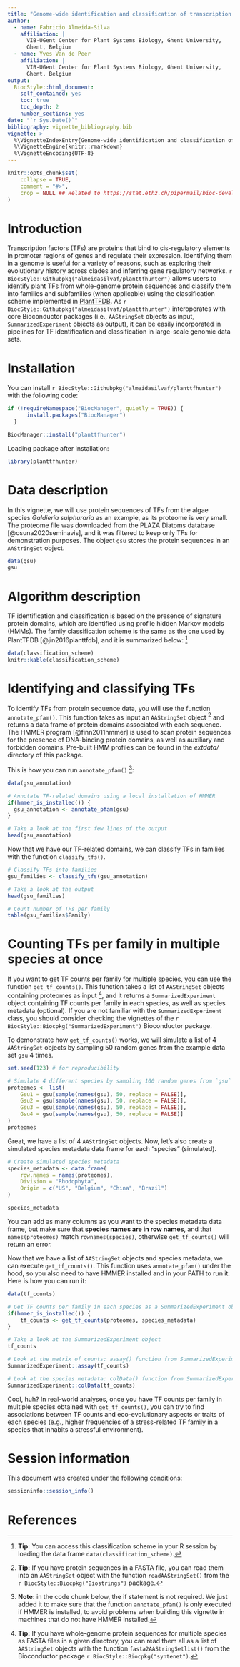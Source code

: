 ```yaml
---
title: "Genome-wide identification and classification of transcription factors in plant genomes"
author: 
  - name: Fabricio Almeida-Silva
    affiliation: |
      VIB-UGent Center for Plant Systems Biology, Ghent University, 
      Ghent, Belgium
  - name: Yves Van de Peer
    affiliation: |
      VIB-UGent Center for Plant Systems Biology, Ghent University, 
      Ghent, Belgium
output: 
  BiocStyle::html_document:
    self_contained: yes
    toc: true
    toc_depth: 2
    number_sections: yes
date: "`r Sys.Date()`"
bibliography: vignette_bibliography.bib
vignette: >
  %\VignetteIndexEntry{Genome-wide identification and classification of transcription factors in plant genomes}
  %\VignetteEngine{knitr::rmarkdown}
  %\VignetteEncoding{UTF-8}  
---
```


```r
knitr::opts_chunk$set(
    collapse = TRUE,
    comment = "#>",
    crop = NULL ## Related to https://stat.ethz.ch/pipermail/bioc-devel/2020-April/016656.html
)
```


# Introduction

Transcription factors (TFs) are proteins that bind to cis-regulatory elements 
in promoter regions of genes and regulate their expression. 
Identifying them in a genome is useful for a variety of reasons, such as 
exploring their evolutionary history across clades and inferring 
gene regulatory networks. `r BiocStyle::Githubpkg("almeidasilvaf/planttfhunter")` 
allows users to identify plant TFs from whole-genome protein sequences and 
classify them into families and subfamilies (when applicable) using the 
classification scheme implemented in [PlantTFDB](http://planttfdb.gao-lab.org/).
As `r BiocStyle::Githubpkg("almeidasilvaf/planttfhunter")` interoperates with 
core Bioconductor packages (i.e., `AAStringSet` objects as input, 
`SummarizedExperiment` objects as output), it can be easily incorporated in 
pipelines for TF identification and classification in large-scale genomic
data sets.


# Installation

You can install `r BiocStyle::Githubpkg("almeidasilvaf/planttfhunter")` 
with the following code:

```r
if (!requireNamespace("BiocManager", quietly = TRUE)) {
      install.packages("BiocManager")
  }

BiocManager::install("planttfhunter")
```

Loading package after installation:

```r
library(planttfhunter)
```

# Data description

In this vignette, we will use protein sequences of TFs from the algae 
species *Galdieria sulphuraria* as an example, as its proteome is
very small. The proteome file was 
downloaded from the PLAZA Diatoms database [@osuna2020seminavis], and 
it was filtered to keep only TFs for demonstration purposes. 
The object `gsu` stores the protein sequences in an `AAStringSet` object.

```r
data(gsu)
gsu
```


# Algorithm description

TF identification and classification is based on the presence of signature 
protein domains, which are identified using profile hidden Markov models (HMMs). 
The family classification scheme is the same as the one used by 
PlantTFDB [@jin2016planttfdb], and it is summarized below: [^1]

```r
data(classification_scheme)
knitr::kable(classification_scheme)
```


[^1]: **Tip:** You can access this classification scheme in your R session by 
loading the data frame `data(classification_scheme)`.

# Identifying and classifying TFs

To identify TFs from protein sequence data, you will use the 
function `annotate_pfam()`. This function takes as input an `AAStringSet` 
object [^2] and returns a data frame of protein domains associated with 
each sequence. The HMMER program [@finn2011hmmer] is used to scan protein 
sequences for the presence of DNA-binding protein domains, as well as
auxiliary and forbidden domains. Pre-built HMM profiles can be found in the
*extdata/* directory of this package.

[^2]: **Tip:** If you have protein sequences in a FASTA file, you can read 
them into an `AAStringSet` object with the function `readAAStringSet()` from 
the `r BiocStyle::Biocpkg("Biostrings")` package.

This is how you can run `annotate_pfam()` [^3]:

[^3]: **Note:** in the code chunk below, the if statement is not required.
We just added it to make sure that the function `annotate_pfam()` is only
executed if HMMER is installed, to avoid problems when building this
vignette in machines that do not have HMMER installed. 

```r
data(gsu_annotation)

# Annotate TF-related domains using a local installation of HMMER
if(hmmer_is_installed()) {
  gsu_annotation <- annotate_pfam(gsu)
} 

# Take a look at the first few lines of the output
head(gsu_annotation)
```

Now that we have our TF-related domains, we can classify TFs in families 
with the function `classify_tfs()`.

```r
# Classify TFs into families
gsu_families <- classify_tfs(gsu_annotation)

# Take a look at the output
head(gsu_families)

# Count number of TFs per family
table(gsu_families$Family)
```

# Counting TFs per family in multiple species at once

If you want to get TF counts per family for multiple species, you can use
the function `get_tf_counts()`. This function takes a list of `AAStringSet`
objects containing proteomes as input [^4], and it returns a `SummarizedExperiment`
object containing TF counts per family in each species, as well as species
metadata (optional). If you are not familiar with the `SummarizedExperiment`
class, you should consider checking the vignettes of the 
`r BiocStyle::Biocpkg("SummarizedExperiment")` Bioconductor package.

[^4]: **Tip:** If you have whole-genome protein sequences for multiple
species as FASTA files in a given directory, you can read them all as a list
of `AAStringSet` objects with the function `fasta2AAStringSetlist()` from
the Bioconductor package `r BiocStyle::Biocpkg("syntenet")`.

To demonstrate how `get_tf_counts()` works, we will simulate a 
list of 4 `AAStringSet` objects by sampling 50 random genes from the example
data set `gsu` 4 times. 

```r
set.seed(123) # for reproducibility

# Simulate 4 different species by sampling 100 random genes from `gsu`
proteomes <- list(
    Gsu1 = gsu[sample(names(gsu), 50, replace = FALSE)],
    Gsu2 = gsu[sample(names(gsu), 50, replace = FALSE)],
    Gsu3 = gsu[sample(names(gsu), 50, replace = FALSE)],
    Gsu4 = gsu[sample(names(gsu), 50, replace = FALSE)]
)
proteomes
```

Great, we have a list of 4 `AAStringSet` objects. Now, let's also create a 
simulated species metadata data frame for each "species" (simulated).

```r
# Create simulated species metadata
species_metadata <- data.frame(
    row.names = names(proteomes),
    Division = "Rhodophyta",
    Origin = c("US", "Belgium", "China", "Brazil")
)

species_metadata
```

You can add as many columns as you want to the species metadata data frame, 
but make sure that **species names are in row names**, and 
that `names(proteomes)` match `rownames(species)`, 
otherwise `get_tf_counts()` will return an error. 

Now that we have a list of `AAStringSet` objects and species metadata, we
can execute `get_tf_counts()`. This function uses `annotate_pfam()` under
the hood, so you also need to have HMMER installed and in your PATH to run it.
Here is how you can run it:

```r
data(tf_counts)

# Get TF counts per family in each species as a SummarizedExperiment object
if(hmmer_is_installed()) {
    tf_counts <- get_tf_counts(proteomes, species_metadata)
}

# Take a look at the SummarizedExperiment object
tf_counts

# Look at the matrix of counts: assay() function from SummarizedExperiment
SummarizedExperiment::assay(tf_counts)

# Look at the species metadata: colData() function from SummarizedExperiment
SummarizedExperiment::colData(tf_counts)
```

Cool, huh? In real-world analyses, once you have TF counts per family in 
multiple species obtained with `get_tf_counts()`, 
you can try to find associations between TF counts and
eco-evolutionary aspects or traits of each species (e.g., higher frequencies of
a stress-related TF family in a species that inhabits a stressful environment).

# Session information {.unnumbered}

This document was created under the following conditions:

```r
sessioninfo::session_info()
```

# References {.unnumbered}

